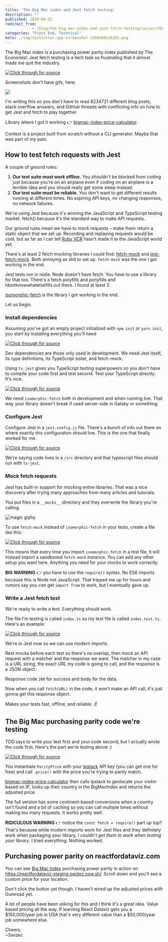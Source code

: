 ```yaml
---
title: 'The Big Mac index and Jest fetch testing'
description: ""
published: 2019-08-22
redirect_from: 
            - /blog/the-big-mac-index-and-jest-fetch-testing/swizec/9187
categories: "Front End, Technical"
hero: ./img/techletter.app-screenshot-1566489636202.png
---
```

The Big Mac index is a purchasing power parity index published by The Economist. Jest fetch testing is a tech task so frustrating that it almost made me quit the industry.

[![Click through for source](./img/techletter.app-screenshot-1566489636202.png)](https://twitter.com/Swizec/status/1164413095319494656)

Screenshots don&#x27;t have gifs, here:

![](./img/media-EtB1yylKGGAUg-giphy.gif)

I&#x27;m writing this so you don&#x27;t have to read 8234721 different blog posts, stack overflow answers, and GitHub threads with conflicting info on how to get Jest and fetch to play together.

Library where I got it working 👉 [bigmac-index-price-calculator](https://github.com/Swizec/bigmac-index-price-calculator).

Context is a project built from scratch without a CLI generator. Maybe that was part of my pain.

## How to test fetch requests with Jest

A couple of ground rules:

1. **Our test suite must work offline.** You shouldn&#x27;t be blocked from coding just because you&#x27;re on an airplane even if coding on an airplane is a terrible idea and you should really get some sleep instead.
2. **Our test suite must be reliable.** You don&#x27;t want to get different results running at different times. No expiring API keys, no changing responses, no network failures.

We&#x27;re using Jest because it&#x27;s winning the JavaScript and TypeScript testing market. fetch() because it&#x27;s the standard way to make API requests.

Our ground rules mean we have to mock requests – make them return a static object that we set up. Recording and replaying requests would be cool, but as far as I can tell [Ruby VCR](https://github.com/vcr/vcr) hasn&#x27;t made it to the JavaScript world yet.

There&#x27;s at least 2 fetch mocking libraries I could find: [fetch-mock](https://github.com/wheresrhys/fetch-mock) and [jest-fetch-mock](https://github.com/jefflau/jest-fetch-mock). Both annoying as shit to set up. `fetch-mock` was the one I got working in the end.

Jest tests run in node. Node doesn&#x27;t have fetch. You have to use a library for that too. There&#x27;s a fetch polyfills and ponyfills and Idontknowwhatelsefills out there. I found at least 3.

[isomorphic-fetch](https://github.com/matthew-andrews/isomorphic-fetch) is the library I got working in the end.

Let us begin.

### Install dependencies

Assuming you&#x27;ve got an empty project initialized with `npm init` or `yarn init`, you start by installing everything you&#x27;ll need

[![Click through for source](./img/techletter.app-screenshot-1566489636897.png)](<https://carbon.now.sh/?bg=rgba(255,255,255,1)&t=seti&l=bash&ds=true&wc=true&wa=true&pv=48px&ph=32px&ln=false&code=yarn%20add%20--dev%20jest%20%40types%2Fjest%20ts-jest%20fetch-mock%20>)

Dev dependencies are those only used in development. We need Jest itself, its type definitions, its TypeScript sister, and fetch-mock.

Using `ts-jest` gives you TypeScript testing superpowers so you don&#x27;t have to compile your code first and test second. Test your TypeScript directly. It&#x27;s nice.

[![Click through for source](./img/techletter.app-screenshot-1566489636861.png)](<https://carbon.now.sh/?bg=rgba(255,255,255,1)&t=seti&l=bash&ds=true&wc=true&wa=true&pv=48px&ph=32px&ln=false&code=yarn%20add%20isomorphic-fetch>)

We need `isomorphic-fetch` both in development and when running live. That way your library doesn&#x27;t break if used server-side in Gatsby or something.

### Configure Jest

Configure Jest in a `jest.config.js` file. There&#x27;s a bunch of info out there on where exactly this configuration should live. This is the one that finally worked for me.

[![Click through for source](./img/techletter.app-screenshot-1566489636670.png)](<https://carbon.now.sh/?bg=rgba(255,255,255,1)&t=seti&l=javascript&ds=true&wc=true&wa=true&pv=48px&ph=32px&ln=false&code=%2F%2F%20jest.config.js%0A%0Amodule.exports%20%3D%20%7B%0A%20%20%20%20%22roots%22%3A%20%5B%0A%20%20%20%20%20%20%20%20%22.%2Fsrc%22%0A%20%20%20%20%5D%2C%0A%20%20%20%20%22transform%22%3A%20%7B%0A%20%20%20%20%20%20%20%20%22%5E.%2B%5C%5C.tsx%3F%24%22%3A%20%22ts-jest%22%0A%20%20%20%20%7D%0A%7D>)

We&#x27;re saying code lives in a `/src` directory and that typescript files should run with `ts-jest`.

### Mock fetch requests

Jest has built-in support for mocking entire libraries. That was a nice discovery after trying many approaches from many articles and tutorials.

You put files in a `__mocks__` directory and they overwrite the library you&#x27;re calling.

![magic giphy](./img/media-12NUbkX6p4xOO4-giphy.gif)

To use `fetch-mock` instead of `isomorphic-fetch` in your tests, create a file like this:

[![Click through for source](./img/techletter.app-screenshot-1566489636850.png)](<https://carbon.now.sh/?bg=rgba(255,255,255,1)&t=seti&l=javascript&ds=true&wc=true&wa=true&pv=48px&ph=32px&ln=false&code=%2F%2F%20src%2F__mocks__%2Fisomorphic-fetch%0A%0Aconst%20fetchMock%20%3D%20require('fetch-mock')%0A%0Aconst%20fetch%20%3D%20fetchMock.sandbox()%3B%0Amodule.exports%20%3D%20fetch%3B>)

This means that every time you import `isomorphic-fetch` in a test file, it will instead import a sandboxed `fetch-mock` instance. You can add any other setup you want here. Anything you need for your mocks to work correctly.

**BIG WARNING** 👉 you have to use the `require()` syntax. No ES6 imports because this is Node not JavaScript. That tripped me up for hours and rumors say you _can_ get `import from` to work, but I eventually gave up.

### Write a Jest fetch test

We&#x27;re ready to write a test. Everything _should_ work.

The file I&#x27;m testing is called `index.ts` so my test file is called `index.test.ts`. Here&#x27;s an example:

[![Click through for source](./img/techletter.app-screenshot-1566489637051.png)](<https://carbon.now.sh/?bg=rgba(255,255,255,1)&t=seti&l=typescript&ds=true&wc=true&wa=true&pv=48px&ph=32px&ln=false&code=%2F%2F%20src%2Findex.test.ts%0A%0Aimport%20%7B%20ParityPrice%20%7D%20from%20%22.%2Findex%22%3B%0Aimport%20*%20as%20fetchMock%20from%20%22isomorphic-fetch%22%3B%0A%0Aconst%20URL%20%3D%0A%20%20%20%20%22http%3A%2F%2Fapi.ipstack.com%2Fcheck%3Faccess_key%3D%3Capi%20key%3E%22%3B%0A%0Adescribe(%22ParityPrice%22%2C%20()%20%3D%3E%20%7B%0A%20%20%20%20beforeEach(()%20%3D%3E%20%7B%0A%20%20%20%20%20%20%20%20fetchMock.reset()%3B%0A%20%20%20%20%7D)%3B%0A%20%20%20%20%0A%20%20%20%20test(%22returns%20Japan%20price%20for%20Japan%22%2C%20async%20()%20%3D%3E%20%7B%0A%20%20%20%20%20%20%20%20fetchMock.mock(URL%2C%20%7B%0A%20%20%20%20%20%20%20%20%20%20%20%20status%3A%20200%2C%0A%20%20%20%20%20%20%20%20%20%20%20%20body%3A%20%7B%0A%20%20%20%20%20%20%20%20%20%20%20%20%20%20%20%20ip%3A%20%221.33.213.230%22%2C%0A%20%20%20%20%20%20%20%20%20%20%20%20%20%20%20%20type%3A%20%22ipv4%22%2C%0A%20%20%20%20%20%20%20%20%20%20%20%20%20%20%20%20continent_code%3A%20%22AS%22%2C%0A%20%20%20%20%20%20%20%20%20%20%20%20%20%20%20%20continent_name%3A%20%22Asia%22%2C%0A%20%20%20%20%20%20%20%20%20%20%20%20%20%20%20%20country_code%3A%20%22JP%22%2C%0A%20%20%20%20%20%20%20%20%20%20%20%20%20%20%20%20country_name%3A%20%22Japan%22%2C%0A%20%20%20%20%20%20%20%20%20%20%20%20%20%20%20%20region_code%3A%20%2213%22%2C%0A%20%20%20%20%20%20%20%20%20%20%20%20%20%20%20%20region_name%3A%20%22Tokyo%22%2C%0A%20%20%20%20%20%20%20%20%20%20%20%20%20%20%20%20city%3A%20%22Tokyo%22%2C%0A%20%20%20%20%20%20%20%20%20%20%20%20%20%20%20%20zip%3A%20%22100-6801%22%2C%0A%20%20%20%20%20%20%20%20%20%20%20%20%20%20%20%20latitude%3A%2035.688838958740234%2C%0A%20%20%20%20%20%20%20%20%20%20%20%20%20%20%20%20longitude%3A%20139.7628631591797%2C%0A%20%20%20%20%20%20%20%20%20%20%20%20%20%20%20%20location%3A%20%7B%0A%20%20%20%20%20%20%20%20%20%20%20%20%20%20%20%20%20%20%20%20geoname_id%3A%201850147%2C%0A%20%20%20%20%20%20%20%20%20%20%20%20%20%20%20%20%20%20%20%20capital%3A%20%22Tokyo%22%2C%0A%20%20%20%20%20%20%20%20%20%20%20%20%20%20%20%20%20%20%20%20languages%3A%20%5B%0A%20%20%20%20%20%20%20%20%20%20%20%20%20%20%20%20%20%20%20%20%20%20%20%20%7B%0A%20%20%20%20%20%20%20%20%20%20%20%20%20%20%20%20%20%20%20%20%20%20%20%20%20%20%20%20code%3A%20%22ja%22%2C%0A%20%20%20%20%20%20%20%20%20%20%20%20%20%20%20%20%20%20%20%20%20%20%20%20%20%20%20%20name%3A%20%22Japanese%22%2C%0A%20%20%20%20%20%20%20%20%20%20%20%20%20%20%20%20%20%20%20%20%20%20%20%20%20%20%20%20native%3A%20%22%5Cu65e5%5Cu672c%5Cu8a9e%22%0A%20%20%20%20%20%20%20%20%20%20%20%20%20%20%20%20%20%20%20%20%20%20%20%20%7D%0A%20%20%20%20%20%20%20%20%20%20%20%20%20%20%20%20%20%20%20%20%5D%2C%0A%20%20%20%20%20%20%20%20%20%20%20%20%20%20%20%20%20%20%20%20country_flag%3A%20%22http%3A%2F%2Fassets.ipstack.com%2Fflags%2Fjp.svg%22%2C%0A%20%20%20%20%20%20%20%20%20%20%20%20%20%20%20%20%20%20%20%20country_flag_emoji%3A%20%22%5Cud83c%5Cuddef%5Cud83c%5Cuddf5%22%2C%0A%20%20%20%20%20%20%20%20%20%20%20%20%20%20%20%20%20%20%20%20country_flag_emoji_unicode%3A%20%22U%2B1F1EF%20U%2B1F1F5%22%2C%0A%20%20%20%20%20%20%20%20%20%20%20%20%20%20%20%20%20%20%20%20calling_code%3A%20%2281%22%2C%0A%20%20%20%20%20%20%20%20%20%20%20%20%20%20%20%20%20%20%20%20is_eu%3A%20false%0A%20%20%20%20%20%20%20%20%20%20%20%20%20%20%20%20%7D%0A%20%20%20%20%20%20%20%20%20%20%20%20%7D%0A%20%20%20%20%20%20%20%20%7D)%3B%0A%0A%20%20%20%20%20%20%20%20const%20parity%20%3D%20new%20ParityPrice(%3Capi%20key%3E)%3B%0A%20%20%20%20%20%20%20%20await%20expect(parity.price(149)).resolves.toBe(96)%3B%0A%20%20%20%20%7D)%3B%0A%7D)%3B>)

We&#x27;re in Jest now so we can use modern imports.

Rest mocks before each test so there&#x27;s no overlap, then mock an API request with a matcher and the response we want. The matcher in my case is a URL string, the exact URL my code is going to call, and the response is a JSON object.

Response code `200` for success and body for the data.

Now when you call `fetch(URL)` in the code, it won&#x27;t make an API call, it&#x27;s just gonna get this response object.

Makes your tests fast, offline, and reliable. ✌️

## The Big Mac purchasing parity code we&#x27;re testing

TDD says to write your test first and your code second, but I actually wrote the code first. Here&#x27;s the part we&#x27;re testing above :)

[![Click through for source](./img/techletter.app-screenshot-1566489636939.png)](<https://carbon.now.sh/?bg=rgba(255,255,255,1)&t=seti&l=javascript&ds=true&wc=true&wa=true&pv=48px&ph=32px&ln=false&code=%2F%2F%20src%2Findex.ts%0A%0Aconst%20fetch%20%3D%20require(%22isomorphic-fetch%22)%3B%0A%0Aexport%20class%20ParityPrice%20%7B%0A%20%20%20%20ipstack_key%3A%20string%3B%0A%0A%20%20%20%20constructor(ipstack_key%3A%20string%2C%20enable_ssl%3A%20boolean%20%3D%20false)%20%7B%0A%20%20%20%20%20%20%20%20this.ipstack_key%20%3D%20ipstack_key%3B%0A%20%20%20%20%7D%0A%0A%20%20%20%20private%20async%20ipstack(IP%3F%3A%20string)%20%7B%0A%20%20%20%20%20%20%20%20const%20param%20%3D%20IP%20%3F%20IP%20%3A%20%22check%22%3B%0A%0A%20%20%20%20%20%20%20%20const%20res%20%3D%20await%20fetch(%0A%20%20%20%20%20%20%20%20%20%20%20%20%60http%3A%2F%2Fapi.ipstack.com%2Fcheck%3Faccess_key%3D%24%7Bthis.ipstack_key%7D%60%0A%20%20%20%20%20%20%20%20)%3B%0A%20%20%20%20%20%20%20%20return%20res.json()%3B%0A%20%20%20%20%7D%0A%20%20%20%20%0A%20%20%20%20private%20_price(USAprice%3A%20number%2C%20location%3A%20any)%3A%20number%20%7B%0A%20%20%20%20%20%20%20%20const%20pricePerBurger%20%3D%20USAprice%20%2F%20BigMacIndex%5B%22United%20States%22%5D%3B%0A%0A%20%20%20%20%20%20%20%20let%20fairPrice%20%3D%20USAprice%3B%0A%0A%20%20%20%20%20%20%20%20if%20(location.country_name%20in%20BigMacIndex)%20%7B%0A%20%20%20%20%20%20%20%20%20%20%20%20fairPrice%20%3D%20Math.round(%0A%20%20%20%20%20%20%20%20%20%20%20%20%20%20%20%20pricePerBurger%20*%20BigMacIndex%5Blocation.country_name%5D%0A%20%20%20%20%20%20%20%20%20%20%20%20)%3B%0A%20%20%20%20%20%20%20%20%7D%20%2F%2F%20...%20a%20few%20other%20hacks%0A%0A%20%20%20%20%20%20%20%20return%20fairPrice%3B%0A%20%20%20%20%7D%0A%20%20%20%20%0A%20%20%20%20async%20price(USAprice%3A%20number%2C%20IP%3F%3A%20string)%3A%20Promise%3Cnumber%3E%20%7B%0A%20%20%20%20%20%20%20%20const%20location%20%3D%20await%20this.ipstack(IP)%3B%0A%20%20%20%20%20%20%20%20const%20fairPrice%20%3D%20this._price(USAprice%2C%20location)%3B%0A%0A%20%20%20%20%20%20%20%20return%20fairPrice%3B%0A%20%20%20%20%7D%0A%7D>)

You instantiate `ParityPrice` with your [Ipstack](https://ipstack.com/) API key (you can get one for free) and call `.price()` with the price you&#x27;re trying to parity match.

[bigmac-index-price-calculator](https://github.com/Swizec/bigmac-index-price-calculator) then calls Ipstack to geolocate your visitor based on IP, looks up their country in the BigMacIndex and returns the adjusted price.

The full version has some continent-based conversions when a country isn&#x27;t found and a bit of caching so you can call multiple times without making too many requests. It works pretty well.

**RIDICULOUS WARNING** 👉 notice the `const fetch = require()` part up top? That&#x27;s because while modern imports work for Jest files and they definitely work when packaging your library, _I couldn&#x27;t get them to work when testing your library_. I tried everything. Nothing worked.

## Purchasing power parity on reactfordataviz.com

You can see [Big Mac Index](https://en.wikipedia.org/wiki/Big_Mac_Index) purchasing power parity in action on <https://reactfordataviz-staging.swizec.now.sh/>. Scroll down and you&#x27;ll see a custom price for your location.

Don&#x27;t click the button yet though. I haven&#x27;t wired up the adjusted prices with Gumroad yet.

A lot of people have been asking for this and I think it&#x27;s a great idea. Value based pricing all the way. If learning React Dataviz gets you a $150,000/year job in USA that&#x27;s very different value than a $50,000/year job somewhere else.

Cheers,  
~Swizec
